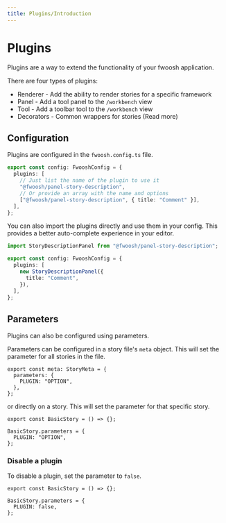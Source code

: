```yaml
---
title: Plugins/Introduction
---
```



# Plugins

Plugins are a way to extend the functionality of your fwoosh application.

There are four types of plugins:

- Renderer - Add the ability to render stories for a specific framework
- Panel - Add a tool panel to the `/workbench` view
- Tool - Add a toolbar tool to the `/workbench` view
- Decorators - Common wrappers for stories (<Link to="Features/Decorators">Read more</Link>)

## Configuration

Plugins are configured in the `fwoosh.config.ts` file.

```ts
export const config: FwooshConfig = {
  plugins: [
    // Just list the name of the plugin to use it
    "@fwoosh/panel-story-description",
    // Or provide an array with the name and options
    ["@fwoosh/panel-story-description", { title: "Comment" }],
  ],
};
```

You can also import the plugins directly and use them in your config.
This provides a better auto-complete experience in your editor.

```ts
import StoryDescriptionPanel from "@fwoosh/panel-story-description";

export const config: FwooshConfig = {
  plugins: [
    new StoryDescriptionPanel({
      title: "Comment",
    }),
  ],
};
```

## Parameters

Plugins can also be configured using parameters.

Parameters can be configured in a story file's `meta` object.
This will set the parameter for all stories in the file.

```tsx
export const meta: StoryMeta = {
  parameters: {
    PLUGIN: "OPTION",
  },
};
```

or directly on a story.
This will set the parameter for that specific story.

```tsx
export const BasicStory = () => {};

BasicStory.parameters = {
  PLUGIN: "OPTION",
};
```

### Disable a plugin

To disable a plugin, set the parameter to `false`.

```tsx
export const BasicStory = () => {};

BasicStory.parameters = {
  PLUGIN: false,
};
```
